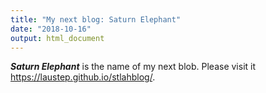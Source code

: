 ```yaml
---
title: "My next blog: Saturn Elephant"
date: "2018-10-16"
output: html_document
---
```


***Saturn Elephant*** is the name of my next blob. Please visit it <https://laustep.github.io/stlahblog/>.